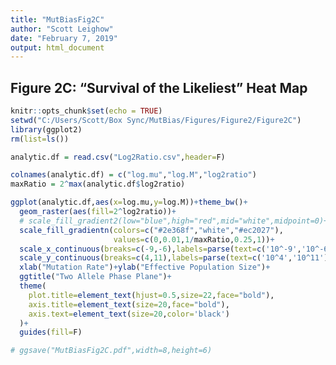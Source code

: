 ---
title: "MutBiasFig2C"
author: "Scott Leighow"
date: "February 7, 2019"
output: html_document
---

## Figure 2C: "Survival of the Likeliest" Heat Map

```{r setup, include=FALSE}
knitr::opts_chunk$set(echo = TRUE)
setwd("C:/Users/Scott/Box Sync/MutBias/Figures/Figure2/Figure2C")
library(ggplot2)
rm(list=ls())
```


```{r}

analytic.df = read.csv("Log2Ratio.csv",header=F)

colnames(analytic.df) = c("log.mu","log.M","log2ratio")
maxRatio = 2^max(analytic.df$log2ratio)

ggplot(analytic.df,aes(x=log.mu,y=log.M))+theme_bw()+
  geom_raster(aes(fill=2^log2ratio))+
  # scale_fill_gradient2(low="blue",high="red",mid="white",midpoint=0)+
  scale_fill_gradientn(colors=c("#2e368f","white","#ec2027"),
                       values=c(0,0.01,1/maxRatio,0.25,1))+
  scale_x_continuous(breaks=c(-9,-6),labels=parse(text=c('10^-9','10^-6')))+
  scale_y_continuous(breaks=c(4,11),labels=parse(text=c('10^4','10^11')))+
  xlab("Mutation Rate")+ylab("Effective Population Size")+
  ggtitle("Two Allele Phase Plane")+
  theme(
    plot.title=element_text(hjust=0.5,size=22,face="bold"),
    axis.title=element_text(size=20,face="bold"),
    axis.text=element_text(size=20,color='black')
  )+
  guides(fill=F)

# ggsave("MutBiasFig2C.pdf",width=8,height=6)

```

